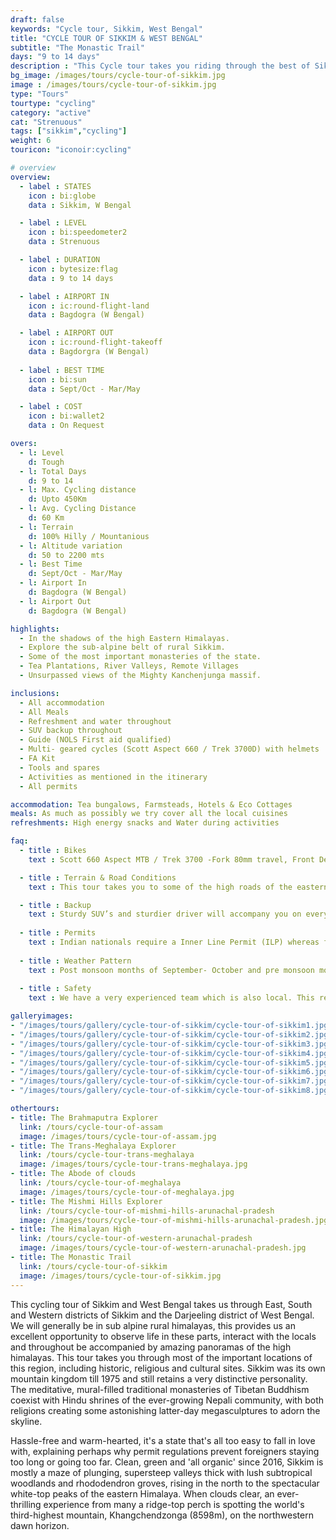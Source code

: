 ```yaml
---
draft: false
keywords: "Cycle tour, Sikkim, West Bengal"
title: "CYCLE TOUR OF SIKKIM & WEST BENGAL"
subtitle: "The Monastic Trail"
days: "9 to 14 days"
description : "This Cycle tour takes you riding through the best of Sikkim and West Bengal"
bg_image: /images/tours/cycle-tour-of-sikkim.jpg
image : /images/tours/cycle-tour-of-sikkim.jpg
type: "Tours" 
tourtype: "cycling"
category: "active"
cat: "Strenuous"
tags: ["sikkim","cycling"]
weight: 6
touricon: "iconoir:cycling"

# overview
overview:
  - label : STATES
    icon : bi:globe
    data : Sikkim, W Bengal

  - label : LEVEL
    icon : bi:speedometer2
    data : Strenuous

  - label : DURATION
    icon : bytesize:flag
    data : 9 to 14 days

  - label : AIRPORT IN
    icon : ic:round-flight-land
    data : Bagdogra (W Bengal)

  - label : AIRPORT OUT
    icon : ic:round-flight-takeoff
    data : Bagdorgra (W Bengal)
    
  - label : BEST TIME
    icon : bi:sun
    data : Sept/Oct - Mar/May

  - label : COST
    icon : bi:wallet2
    data : On Request

overs:
  - l: Level 
    d: Tough
  - l: Total Days 
    d: 9 to 14
  - l: Max. Cycling distance 
    d: Upto 450Km
  - l: Avg. Cycling Distance 
    d: 60 Km
  - l: Terrain 
    d: 100% Hilly / Mountanious
  - l: Altitude variation 
    d: 50 to 2200 mts
  - l: Best Time 
    d: Sept/Oct - Mar/May
  - l: Airport In 
    d: Bagdogra (W Bengal)
  - l: Airport Out 
    d: Bagdogra (W Bengal) 

highlights:
  - In the shadows of the high Eastern Himalayas.
  - Explore the sub-alpine belt of rural Sikkim.
  - Some of the most important monasteries of the state.
  - Tea Plantations, River Valleys, Remote Villages
  - Unsurpassed views of the Mighty Kanchenjunga massif.

inclusions:
  - All accommodation
  - All Meals
  - Refreshment and water throughout
  - SUV backup throughout
  - Guide (NOLS First aid qualified)
  - Multi- geared cycles (Scott Aspect 660 / Trek 3700D) with helmets
  - FA Kit
  - Tools and spares
  - Activities as mentioned in the itinerary
  - All permits

accommodation: Tea bungalows, Farmsteads, Hotels & Eco Cottages 
meals: As much as possibly we try cover all the local cuisines
refreshments: High energy snacks and Water during activities 

faq:
  - title : Bikes
    text : Scott 660 Aspect MTB / Trek 3700 -Fork 80mm travel, Front Derailleur Shimano FD-TX50 / 34.9mm, Rear Derailleur Shimano Tourney RD-TX35 21 Speed (Upgraded), Shifters Shimano ST-EF 41 L / 7R EZ-ire plus (Upgraded), Brakeset Tektro SCM-02 mech. Disc 160F/160Rmm Rotor, Front Tyre 6 26×2.1 / 30TPI, Rear Tyre 6 26×2.1 / 30TPI, Weight 13.6 kg / 29.98 lbs

  - title : Terrain & Road Conditions
    text : This tour takes you to some of the high roads of the eastern Himalayas, with a variety of road conditions. The road conditions change every year given the fickle nature of the mountains.

  - title : Backup
    text : Sturdy SUV’s and sturdier driver will accompany you on every trip. the condition of roads do not allow for larger vehicles, however do our best to provide you the best in comfort in relation to the routes that we ply on. These vehicles are along right from your airport pick up to your drop back to the airport.
    
  - title : Permits
    text : Indian nationals require a Inner Line Permit (ILP) whereas foreign nationals require Restricted Area Permits (RAP), both of which have a certain fees applicable.
  
  - title : Weather Pattern
    text : Post monsoon months of September- October and pre monsoon months of March-April are very pleasant with blue skies and a fair days. Peak winters are from November to February with the mercury often coming down below 0 C.
    
  - title : Safety
    text : We have a very experienced team which is also local. This reflects in the overall safety of our tours. Rest assured your guides know where extra attention is required and when. All our routes are well known to us, we know where the nearest medical facilities are, we know whom to contact if in case of an emergency, we know all the alternate routes in case of road blockages. We have CASEVAC protocols in place to streamline the process in case of emergencies. You can rest easy knowing that in the outdoors in general and this region in particular you are in safe hands with us.

galleryimages:
- "/images/tours/gallery/cycle-tour-of-sikkim/cycle-tour-of-sikkim1.jpg"
- "/images/tours/gallery/cycle-tour-of-sikkim/cycle-tour-of-sikkim2.jpg"
- "/images/tours/gallery/cycle-tour-of-sikkim/cycle-tour-of-sikkim3.jpg"
- "/images/tours/gallery/cycle-tour-of-sikkim/cycle-tour-of-sikkim4.jpg"
- "/images/tours/gallery/cycle-tour-of-sikkim/cycle-tour-of-sikkim5.jpg"
- "/images/tours/gallery/cycle-tour-of-sikkim/cycle-tour-of-sikkim6.jpg"
- "/images/tours/gallery/cycle-tour-of-sikkim/cycle-tour-of-sikkim7.jpg"
- "/images/tours/gallery/cycle-tour-of-sikkim/cycle-tour-of-sikkim8.jpg"

othertours:
- title: The Brahmaputra Explorer 
  link: /tours/cycle-tour-of-assam
  image: /images/tours/cycle-tour-of-assam.jpg
- title: The Trans-Meghalaya Explorer
  link: /tours/cycle-tour-trans-meghalaya
  image: /images/tours/cycle-tour-trans-meghalaya.jpg
- title: The Abode of clouds 
  link: /tours/cycle-tour-of-meghalaya
  image: /images/tours/cycle-tour-of-meghalaya.jpg
- title: The Mishmi Hills Explorer 
  link: /tours/cycle-tour-of-mishmi-hills-arunachal-pradesh
  image: /images/tours/cycle-tour-of-mishmi-hills-arunachal-pradesh.jpg
- title: The Himalayan High
  link: /tours/cycle-tour-of-western-arunachal-pradesh
  image: /images/tours/cycle-tour-of-western-arunachal-pradesh.jpg 
- title: The Monastic Trail
  link: /tours/cycle-tour-of-sikkim
  image: /images/tours/cycle-tour-of-sikkim.jpg
---
```



This cycling tour of Sikkim and West Bengal takes us through East, South and Western districts of Sikkim and the Darjeeling district of West Bengal. We will generally be in sub alpine rural himalayas, this provides us an excellent opportunity to observe life in these parts, interact with the locals and throughout be accompanied by amazing panoramas of the high himalayas. This tour takes you through most of the important locations of this region, including  historic, religious and cultural sites. Sikkim was its own mountain kingdom till 1975 and still retains a very distinctive personality. The meditative, mural-filled traditional monasteries of Tibetan Buddhism coexist with Hindu shrines of the ever-growing Nepali community, with both religions creating some astonishing latter-day megasculptures to adorn the skyline.

Hassle-free and warm-hearted, it's a state that's all too easy to fall in love with, explaining perhaps why permit regulations prevent foreigners staying too long or going too far. Clean, green and 'all organic' since 2016, Sikkim is mostly a maze of plunging, supersteep valleys thick with lush subtropical woodlands and rhododendron groves, rising in the north to the spectacular white-top peaks of the eastern Himalaya. When clouds clear, an ever-thrilling experience from many a ridge-top perch is spotting the world's third-highest mountain, Khangchendzonga (8598m), on the northwestern dawn horizon.
